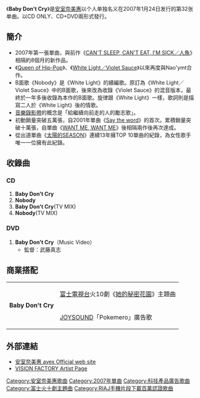 {{Infobox Single
| Name           = Baby Don't Cry
| Artist         = [[安室奈美惠|安室奈美惠]]
| Album          = [[PLAY_(安室奈美惠專輯)|PLAY]]
<!-- 因文件已删，故注解：| Cover          = Baby_dont_cry.JPG -->
| A-side         = Baby Don't Cry
| B-side         = Nobody
| Released       = 2007年1月24日
| Format         = [[CD|CD]]、CD+[[DVD|DVD]]、[[数字下载|数字下载]]
| Recorded       = 
| Genre          = 
| Length         = 20分06秒
| Label          = [[avex_trax|avex trax]]
| Writer         = Nao'ymt
| Producer       = Nao'ymt
| Certification  = *金唱片（CD、[[日本唱片協會|日本唱片協會]]）
*百萬唱片（鈴聲下載、日本唱片協會）
*雙白金唱片（全曲下載、日本唱片協會）
| Chart position =  * 週間最高排行第3位（[[Oricon公信榜|Oricon]]）
*2007年1月度月間順位5位（Oricon）
*2007年度年間順位48位（Oricon）
| Last single    = [[CAN'T_SLEEP,_CAN'T_EAT,_I'M_SICK/人魚|CAN'T SLEEP, CAN'T EAT, I'M SICK／人魚]]<br />（2006年）
| This single    = '''Baby Don't Cry'''<br/>（2007年）
| Next single    = [[FUNKY_TOWN|FUNKY TOWN]]<br/>（2007年）
}}

《'''Baby Don't Cry'''》是[[安室奈美惠|安室奈美惠]]以个人单独名义在2007年1月24日发行的第32张单曲。以CD ONLY、CD+DVD兩形式發行。

==簡介==
*2007年第一張單曲，與前作《[[CAN'T_SLEEP,_CAN'T_EAT,_I'M_SICK/人魚|CAN'T SLEEP, CAN'T EAT, I'M SICK／人魚]]》相隔約8個月的新作品。
*《[[Queen_of_Hip-Pop|Queen of Hip-Pop]]》、《[[White_Light/Violet_Sauce|White Light／Violet Sauce]]》以來再度與Nao'ymt合作。
*B面歌《Nobody》是《White Light》的續編歌。原訂為《White Light／Violet Sauce》中的B面歌，後來改為收錄《Violet Sauce》的混音版本，最終於一年多後收錄為本作的B面歌。旋律跟《White Light》一樣，歌詞則是描寫二人於《White Light》後的情歌。
*[[音樂錄影帶|音樂錄影帶]]的概念是「給繼續向前走的人的勵志歌」。
*初動銷量突破五萬張，自2001年單曲《[[Say_the_word|Say the word]]》的首次。累積銷量突破十萬張，自單曲《[[WANT_ME,_WANT_ME|WANT ME, WANT ME]]》後相隔兩作後再次達成。
*從出道單曲《[[太陽的SEASON|太陽的SEASON]]》連續13年擁TOP 10單曲的紀錄，為女性歌手唯一一位擁有此紀錄。

==收錄曲==
===CD===
#'''Baby Don't Cry'''
#'''Nobody'''
#'''Baby Don't Cry'''(TV MIX)
#'''Nobody'''(TV MIX)

===DVD===
#'''Baby Don't Cry'''（Music Video）
#* 監督：武藤真志

==商業搭配==
{| class="wikitable"
|-
| rowspan="2" | '''Baby Don't Cry'''
| [[富士電視台|富士電視台]]火10劇《[[她的秘密花園|她的秘密花園]]》主題曲
|-
| [[JOYSOUND|JOYSOUND]]「Pokemero」廣告歌
|}

==外部連結==
* [http://www.avexnet.or.jp/amuro/index.html 安室奈美惠 avex Official web site]{{Wayback|url=http://www.avexnet.or.jp/amuro/index.html |date=20130302151136 }}
* [http://www.visionfactory.jp/artist/amuro/index.html VISION FACTORY Artist Page]{{Wayback|url=http://www.visionfactory.jp/artist/amuro/index.html |date=20120118193627 }}

{{安室奈美惠}}
{{富士火十劇主題曲2000年代後半部}}

[[Category:安室奈美惠歌曲|Category:安室奈美惠歌曲]]
[[Category:2007年單曲|Category:2007年單曲]]
[[Category:科技產品廣告歌曲|Category:科技產品廣告歌曲]]
[[Category:富士火十劇主題曲|Category:富士火十劇主題曲]]
[[Category:RIAJ手機片段下載百萬認證歌曲|Category:RIAJ手機片段下載百萬認證歌曲]]